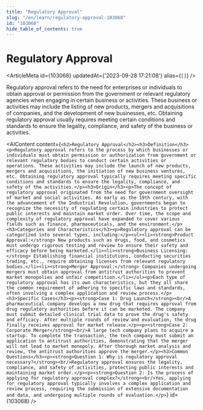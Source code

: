 ```yaml
---
title: "Regulatory Approval"
slug: "/en/learn/regulatory-approval-103068"
id: "103068"
hide_table_of_contents: true
---
```



# Regulatory Approval

<ArticleMeta id={103068} updatedAt={'2023-09-28 17:21:08'} alias={`[]`} />
<div className='border-solid border-b border-t-0 my-4 border-[var(--ifm-color-gray-300)]' />

Regulatory approval refers to the need for enterprises or individuals to obtain approval or permission from the government or relevant regulatory agencies when engaging in certain business or activities. These business or activities may include the listing of new products, mergers and acquisitions of companies, and the development of new businesses, etc. Obtaining regulatory approval usually requires meeting certain conditions and standards to ensure the legality, compliance, and safety of the business or activities.

<AIContent content={`<h2>Regulatory Approval</h2><h3>Definition</h3><p>Regulatory approval refers to the process by which businesses or individuals must obtain permission or authorization from government or relevant regulatory bodies to conduct certain activities or operations. These activities may include the launch of new products, mergers and acquisitions, the initiation of new business ventures, etc. Obtaining regulatory approval typically requires meeting specific conditions and standards to ensure the legality, compliance, and safety of the activities.</p><h3>Origin</h3><p>The concept of regulatory approval originated from the need for government oversight of market and social activities. As early as the 19th century, with the advancement of the Industrial Revolution, governments began to recognize the necessity of regulating certain industries to protect public interests and maintain market order. Over time, the scope and complexity of regulatory approval have expanded to cover various fields such as finance, pharmaceuticals, and the environment.</p><h3>Categories and Characteristics</h3><p>Regulatory approval can be categorized into several types, including:</p><ul><li><strong>Product Approval:</strong> New products such as drugs, food, and cosmetics must undergo rigorous testing and review to ensure their safety and efficacy before being marketed.</li><li><strong>Business Licensing:</strong> Establishing financial institutions, conducting securities trading, etc., require obtaining licenses from relevant regulatory bodies.</li><li><strong>Merger Approval:</strong> Companies undergoing mergers must obtain approval from antitrust authorities to prevent market monopolies and unfair competition.</li></ul><p>Each type of regulatory approval has its own characteristics, but they all share the common requirement of adhering to specific laws and standards, often involving a complex application and review process.</p><h3>Specific Cases</h3><p><strong>Case 1: Drug Launch</strong><br/>A pharmaceutical company develops a new drug that requires approval from drug regulatory authorities before it can be marketed. The company must submit detailed clinical trial data to prove the drug's safety and efficacy. After multiple rounds of review and evaluation, the drug finally receives approval for market release.</p><p><strong>Case 2: Corporate Merger</strong><br/>A large tech company plans to acquire a startup. To complete the transaction, the tech company must submit an application to antitrust authorities, demonstrating that the merger will not lead to market monopoly. After thorough market analysis and review, the antitrust authorities approve the merger.</p><h3>Common Questions</h3><p><strong>Question 1: Why is regulatory approval necessary?</strong><br/>Regulatory approval ensures the legality, compliance, and safety of activities, protecting public interests and maintaining market order.</p><p><strong>Question 2: Is the process of applying for regulatory approval complex?</strong><br/>Yes, applying for regulatory approval typically involves a complex application and review process, requiring the submission of extensive documentation and data, and undergoing multiple rounds of evaluation.</p>`} id={103068} />
